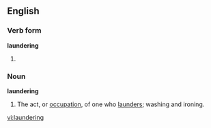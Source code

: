 ==English==
{{wikipedia|dab=laundering}}

===Verb form===
'''laundering'''
#{{present participle of|launder}}

===Noun===
'''laundering'''

# The act, or [[occupation]], of one who [[launder]]s; washing and ironing.

[[vi:laundering]]